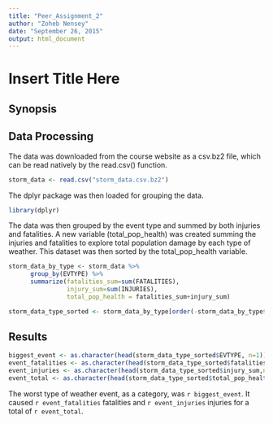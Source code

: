 ```yaml
---
title: "Peer_Assignment_2"
author: "Zoheb Nensey"
date: "September 26, 2015"
output: html_document
---
```

# Insert Title Here 

## Synopsis 

## Data Processing
The data was downloaded from the course website as a csv.bz2 file, which can be read natively by the read.csv() function. 
```r
storm_data <- read.csv("storm_data.csv.bz2")
```
The dplyr package was then loaded for grouping the data. 
```r
library(dplyr)
```

The data was then grouped by the event type and summed by both injuries and fatalities. 
A new variable (total_pop_health) was created summing the injuries and fatalities to explore total population damage by each type of weather. This dataset was then sorted by the total_pop_health variable. 

```r
storm_data_by_type <- storm_data %>%
      group_by(EVTYPE) %>%
      summarize(fatalities_sum=sum(FATALITIES),
                injury_sum=sum(INJURIES),
                total_pop_health = fatalities_sum+injury_sum)

storm_data_type_sorted <- storm_data_by_type[order(-storm_data_by_type$total_pop_health),]
```

## Results
```r
biggest_event <- as.character(head(storm_data_type_sorted$EVTYPE, n=1))
event_fatalities <- as.character(head(storm_data_type_sorted$fatalities_sum,n=1))
event_injuries <- as.character(head(storm_data_type_sorted$injury_sum,n=1))
event_total <- as.character(head(storm_data_type_sorted$total_pop_health,n=1))
```
The worst type of weather event, as a category, was `r biggest_event`. It caused `r event_fatalities` fatalities and `r event_injuries` injuries for a total of `r event_total`.

```r
```